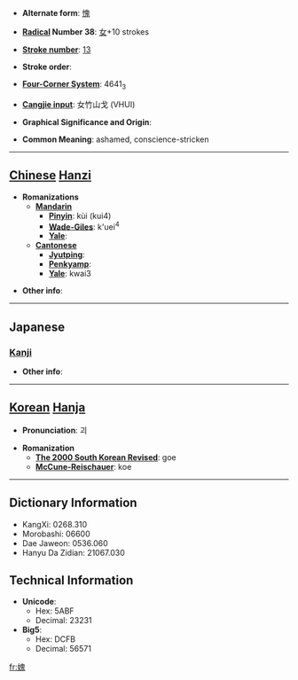 * '''Alternate form''': [[愧]]

* '''[[Wiktionary:Chinese radical index| Radical]] Number 38''': [[Wiktionary:Chinese radical index 女|女]]+10 strokes

* '''[[Wiktionary:Chinese total strokes index|Stroke number]]''': [[Wiktionary:Chinese total strokes index 13|13]]

* '''Stroke order''': 

* '''[[Wiktionary:Chinese four corner index|Four-Corner System]]''': 4641<sub>3</sub>

* '''[[Wiktionary:Chinese Cangjie index|Cangjie input]]''': 女竹山戈 (VHUI)

* '''Graphical Significance and Origin''': 

* '''Common Meaning''': ashamed, conscience-stricken

----

== [[Chinese]] [[Hanzi]] ==

* '''Romanizations'''
** '''[[Mandarin]]'''
*** '''[[Pinyin]]''': kùi (kui4)
*** '''[[Wade-Giles]]''': k'uei<sup>4</sup>
*** '''[[Yale]]''': 
** '''[[Cantonese]]'''
*** '''[[Jyutping]]''':
*** '''[[Penkyamp]]''': 
*** '''[[Yale]]''': kwai3

* '''Other info''': 

----

==Japanese==
===[[Kanji]]===
{{kanji|on readings=[[き]] (ki)|kun readings=[[はじる]] (hajiru), [[はずかしめる]] (hazukashimeru), [[とがめる]] (togameru)}}

* '''Other info''':  

----

== [[Korean]] [[Hanja]] ==

* '''Pronunciation''': 괴

* '''Romanization'''
** '''[[The 2000 South Korean Revised Romanization|The 2000 South Korean Revised]]''': goe
** '''[[McCune-Reischauer]]''': koe

----

== Dictionary Information ==

* KangXi: 0268.310
* Morobashi: 06600
* Dae Jaweon: 0536.060
* Hanyu Da Zidian: 21067.030

== Technical Information ==

* '''Unicode''':
** Hex: 5ABF
** Decimal: 23231
* '''Big5''':
** Hex: DCFB
** Decimal: 56571

[[fr:媿]]
